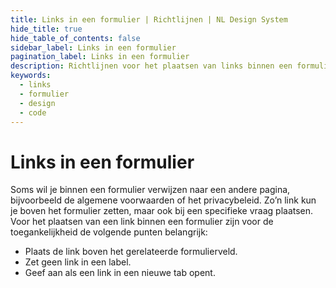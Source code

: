 ```yaml
---
title: Links in een formulier | Richtlijnen | NL Design System
hide_title: true
hide_table_of_contents: false
sidebar_label: Links in een formulier
pagination_label: Links in een formulier
description: Richtlijnen voor het plaatsen van links binnen een formulier.
keywords:
  - links
  - formulier
  - design
  - code
---
```


<!-- @license CC0-1.0 -->


# Links in een formulier

Soms wil je binnen een formulier verwijzen naar een andere pagina, bijvoorbeeld de algemene voorwaarden of het privacybeleid. Zo’n link kun je boven het formulier zetten, maar ook bij een specifieke vraag plaatsen.
Voor het plaatsen van een link binnen een formulier zijn voor de toegankelijkheid de volgende punten belangrijk:

- Plaats de link boven het gerelateerde formulierveld.
- Zet geen link in een label.
- Geef aan als een link in een nieuwe tab opent.

<LinkAboveField />
<LinkAboveFieldCode />

<LinkNotInLabel />
<LinkNotInLabelCode />

<LinkNewTab />
<LinkNewTabCode />

<FormFooterInfo />
